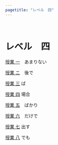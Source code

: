 ```yaml
---
pagetitle: "レベル　四"
---
```

<br>

# レベル　四

<div class="container">

 [授業 一](N4/01-amarinai.html)　あまりない

 [授業 ニ](N4/02-atode.html)　後で　
 
 [授業 三](N4/03-ba.html) ば

 [授業 四](N4/04-baii.html) 場合
 
 [授業 五](N4/05-bakari.html)　ばかり　
 
 [授業 六](N4/06-dakede.html)　だけで 

 [授業 七](N4/07-dasu.html) 出す
 
 [授業 八](N4/08-demo.html) でも
 
</div>
